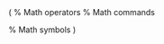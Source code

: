 \(
% Math operators
\newcommand{\argmax}{\arg\!\max}
\newcommand{\argmin}{\arg\!\min}
\newcommand\ev[1]{E\left\langle#1\right\rangle}
\newcommand\vv[1]{V\left\langle#1\right\rangle}

% Math commands
\newcommand{\mat}[1]{\mathbf{#1}}

% Math symbols
\renewcommand{\NN}{\mathbb{N}}
\renewcommand{\LL}{\mathcal{L}}
\renewcommand{\RR}{\mathbb{R}}
\)

